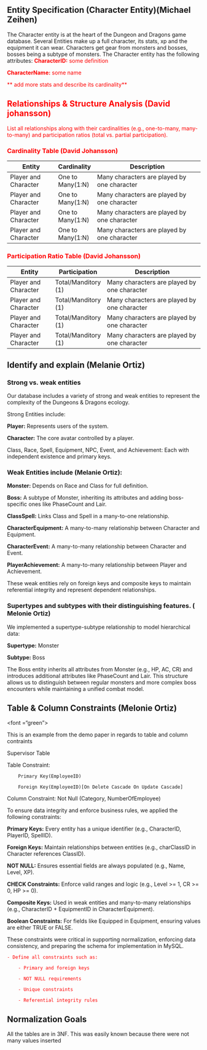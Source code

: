 ## **Entity Specification (Character Entity)(Michael Zeihen)**

The Character entity is at the heart of the Dungeon and Dragons game database. Several Entities make up a full character, its stats, xp and the equipment it can wear. Characters get gear from monsters and bosses, bosses being a subtype of monsters. The Character entity has the following attributes:
<font color="red">
**CharacterID:** some definition

**CharacterName:** some name

** add more stats and describe its cardinality**
</font>

<font color="red">

## **Relationships & Structure Analysis (David johansson)**

List all relationships along with their cardinalities (e.g., one-to-many, many-to-many) and participation ratios (total vs. partial participation).


### Cardinality Table (David Johansson)

| Entity                  | Cardinality       | Description                                            |
|-------------------------|-------------------|--------------------------------------------------------|
| Player and Character    | One to Many(1:N)  | Many characters are played by one character            |
| Player and Character    | One to Many(1:N)  | Many characters are played by one character            |
| Player and Character    | One to Many(1:N)  | Many characters are played by one character            |
| Player and Character    | One to Many(1:N)  | Many characters are played by one character            |


### Participation Ratio Table (David Johansson)  

| Entity                  | Participation        | Description                                             |
|-------------------------|----------------------|---------------------------------------------------------|
| Player and Character    | Total/Manditory (1)  | Many characters are played by one character             |
| Player and Character    | Total/Manditory (1)  | Many characters are played by one character             |     
| Player and Character    | Total/Manditory (1)  | Many characters are played by one character             |     
| Player and Character    | Total/Manditory (1)  | Many characters are played by one character             |     

</font>

## **Identify and explain (Melanie Ortiz)**

### Strong vs. weak entities

Our database includes a variety of strong and weak entities to represent the complexity of the Dungeons & Dragons ecology.

Strong Entities include:

**Player:** Represents users of the system.

**Character:** The core avatar controlled by a player.

Class, Race, Spell, Equipment, NPC, Event, and Achievement: Each with independent existence and primary keys.

### Weak Entities include (Melanie Ortiz):

**Monster:** Depends on Race and Class for full definition.

**Boss:** A subtype of Monster, inheriting its attributes and adding boss-specific ones like PhaseCount and Lair.

**ClassSpell:** Links Class and Spell in a many-to-one relationship.

**CharacterEquipment:** A many-to-many relationship between Character and Equipment.

**CharacterEvent:** A many-to-many relationship between Character and Event.

**PlayerAchievement:** A many-to-many relationship between Player and Achievement.

These weak entities rely on foreign keys and composite keys to maintain referential integrity and represent dependent relationships.


### Supertypes and subtypes with their distinguishing features. ( Melonie Ortiz)

We implemented a supertype-subtype relationship to model hierarchical data:

**Supertype:** Monster

**Subtype:** Boss

The Boss entity inherits all attributes from Monster (e.g., HP, AC, CR) and introduces additional attributes like PhaseCount and Lair. 
This structure allows us to distinguish between regular monsters and more complex boss encounters while maintaining a unified combat model.

## **Table & Column Constraints (Melonie Ortiz)**

<font ="green">

This is an example from the demo paper in regards to table and column contraints

Supervisor Table

Table Constraint:
        
        Primary Key(EmployeeID)
        
        Foreign Key(EmployeeID)[On Delete Cascade On Update Cascade]

Column Constraint: Not Null (Category, NumberOfEmployee)

</font>

To ensure data integrity and enforce business rules, we applied the following constraints:

**Primary Keys:** Every entity has a unique identifier (e.g., CharacterID, PlayerID, SpellID).

**Foreign Keys:** Maintain relationships between entities (e.g., charClassID in Character references ClassID).

**NOT NULL:** Ensures essential fields are always populated (e.g., Name, Level, XP).

**CHECK Constraints:** Enforce valid ranges and logic (e.g., Level >= 1, CR >= 0, HP >= 0).

**Composite Keys:** Used in weak entities and many-to-many relationships (e.g., CharacterID + EquipmentID in CharacterEquipment).

**Boolean Constraints:** For fields like Equipped in Equipment, ensuring values are either TRUE or FALSE.

These constraints were critical in supporting normalization, enforcing data consistency, and preparing the schema for implementation in MySQL.

<font color="red">

    - Define all constraints such as:

        - Primary and foreign keys

        - NOT NULL requirements

        - Unique constraints

        - Referential integrity rules

</font>

## **Normalization Goals**

All the tables are in 3NF. This was easily known because there were not many values inserted

